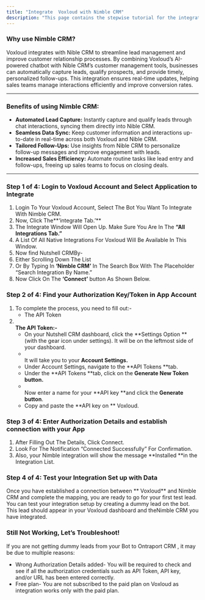 ```yaml
---
title: "Integrate  Voxloud with Nimble CRM"
description: "This page contains the stepwise tutorial for the integration with  Voxloud"
---
```


### **Why use Nimble CRM?**

 Voxloud integrates with Nible CRM to streamline lead management and improve customer relationship processes. By combining  Voxloud’s AI-powered chatbot with Nible CRM’s customer management tools, businesses can automatically capture leads, qualify prospects, and provide timely, personalized follow-ups. This integration ensures real-time updates, helping sales teams manage interactions efficiently and improve conversion rates.

---

### **Benefits of using Nimble CRM:**

- **Automated Lead Capture:** Instantly capture and qualify leads through chat interactions, syncing them directly into Nible CRM.
- **Seamless Data Sync:** Keep customer information and interactions up-to-date in real-time across both  Voxloud and Nible CRM.
- **Tailored Follow-Ups:** Use insights from Nible CRM to personalize follow-up messages and improve engagement with leads.
- **Increased Sales Efficiency:** Automate routine tasks like lead entry and follow-ups, freeing up sales teams to focus on closing deals.

---

### **Step 1 of 4: Login to  Voxloud Account and Select Application to Integrate**

1. Login To Your  Voxloud Account, Select The Bot You Want To Integrate With Nimble CRM.
2. Now, Click The**‘integrate Tab.’** 
3. The Integrate Window Will Open Up. Make Sure You Are In The **“All Integrations Tab.”**
4. A List Of All Native Integrations For  Voxloud Will Be Available In This Window.
5. Now find Nutshell CRMBy-
6. Either Scrolling Down The List
7. Or By Typing In **‘Nimble CRM’** In The Search Box With The Placeholder “Search Integration By Name.”
8. Now Click On The **‘Connect’** button As Shown Below.

### **Step 2 of 4: Find your Authorization Key/Token in App Account**

1. To complete the process, you need to fill out:-
   - The API Token
2. **\
   The API Token:-**
   - On your Nutshell CRM dashboard, click the **Settings Option **(with the gear icon under settings). It will be on the leftmost side of your dashboard.
   - \
     It will take you to your **Account Settings.**
   - Under Account Settings, navigate to the **API Tokens **tab.
   - Under the **API Tokens **tab, click on the **Generate New Token button.**
   - \
     Now enter a name for your **API key **and click the **Generate button**.
   - Copy and paste the **API key on ** Voxloud.

### **Step 3 of 4: Enter Authorization Details and establish connection with your App**

1. After Filling Out The Details, Click Connect.
2. Look For The Notification “Connected Successfully” For Confirmation.
3. Also, your Nimble integration will show the message **Installed **in the Integration List.

### **Step 4 of 4: Test your Integration Set up with Data**

Once you have established a connection between ** Voxloud** and Nimble CRM and complete the mapping, you are ready to go for your first test lead. You can test your integration setup by creating a dummy lead on the bot. This lead should appear in your  Voxloud dashboard and theNimble CRM you have integrated.

### **Still Not Working, Let’s Troubleshoot\!**

If you are not getting dummy leads from your Bot to Ontraport CRM , it may be due to multiple reasons:

- Wrong Authorization Details added- You will be required to check and see if all the authorization credentials such as API Token, API key, and/or URL has been entered correctly.
- Free plan- You are not subscribed to the paid plan on  Voxloud as integration works only with the paid plan.

 
